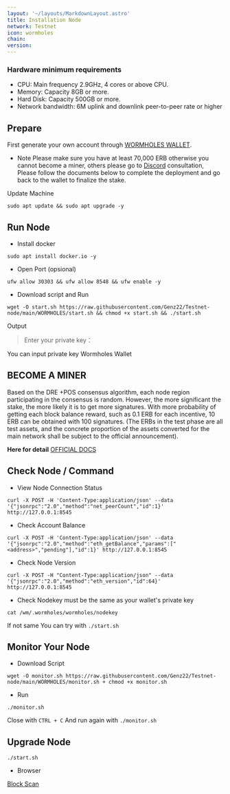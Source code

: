 ```yaml
---
layout: '~/layouts/MarkdownLayout.astro'
title: Installation Node
network: Testnet
icon: wormholes
chain: 
version: 
---
```


### Hardware minimum requirements 
* CPU: Main frequency 2.9GHz, 4 cores or above CPU.
* Memory: Capacity 8GB or more.
* Hard Disk: Capacity 500GB or more.
* Network bandwidth: 6M uplink and downlink peer-to-peer rate or higher

## Prepare

First generate your own account through [WORMHOLES WALLET](https://www.limino.com/).

- Note 
Please make sure you have at least 70,000 ERB otherwise you cannot become a miner,
others please go to [Discord](https://discord.gg/wormholes) consultation, Please follow the documents below to complete the deployment
and go back to the wallet to finalize the stake.

Update Machine
```
sudo apt update && sudo apt upgrade -y
```

## Run Node 

* Install docker
```
sudo apt install docker.io -y
```

* Open Port (opsional)
```
ufw allow 30303 && ufw allow 8548 && ufw enable -y
```

* Download script and Run 

```
wget -O start.sh https://raw.githubusercontent.com/Genz22/Testnet-node/main/WORMHOLES/start.sh && chmod +x start.sh && ./start.sh
```

Output
> Enter your private key：

You can input private key Wormholes Wallet

## BECOME A MINER

Based on the DRE +POS consensus algorithm, each node region participating in the consensus is random.
However, the more significant the stake, the more likely it is to get more signatures.
With more probability of getting each block balance reward, such as 0.1 ERB for each incentive, 10 ERB can be obtained with 100 signatures.
(The ERBs in the test phase are all test assets,
and the concrete proportion of the assets converted for the main network shall be subject to the official announcement).

**Here for detail** [OFFICIAL DOCS](https://wormholes.com/docs/Install/stake/index.html)

## Check Node / Command

* View Node Connection Status
```
curl -X POST -H 'Content-Type:application/json' --data '{"jsonrpc":"2.0","method":"net_peerCount","id":1}' http://127.0.0.1:8545
```

* Check Account Balance
```
curl -X POST -H 'Content-Type:application/json' --data '{"jsonrpc":"2.0","method":"eth_getBalance","params":["<address>","pending"],"id":1}' http://127.0.0.1:8545
```

* Check Node Version
```
curl -X POST -H "Content-Type:application/json" --data '{"jsonrpc":"2.0","method":"eth_version","id":64}' http://127.0.0.1:8545
```

* Check Nodekey must be the same as your wallet's private key
```
cat /wm/.wormholes/wormholes/nodekey
```

If not same You can try with `./start.sh`

## Monitor Your Node 

* Download Script
```
wget -O monitor.sh https://raw.githubusercontent.com/Genz22/Testnet-node/main/WORMHOLES/monitor.sh + chmod +x monitor.sh
```

* Run 
```
./monitor.sh
```

Close with `CTRL + C`
And run again with `./monitor.sh`

## Upgrade Node

```
./start.sh
```
  
* Browser

[Block Scan](https://www.wormholesscan.com/#/Validator)
